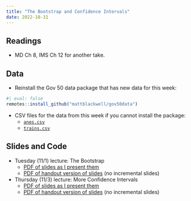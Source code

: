 ```yaml
---
title: "The Bootstrap and Confidence Intervals"
date: 2022-10-31
---
```



## Readings 

- MD Ch 8, IMS Ch 12 for another take. 



## Data

- Reinstall the Gov 50 data package that has new data for this week:
```r
#| eval: false
remotes::install_github("mattblackwell/gov50data")
```

- CSV files for the data from this week if you cannot install the package:
  - [`anes.csv`](/files/data/anes.csv)
  - [`trains.csv`](/files/data/trains.csv)

## Slides and Code

- Tuesday (11/1) lecture: The Bootstrap
  - [PDF of slides as I present them](/slides/18_bootstrap.pdf)
  - [PDF of handout version of slides](/slides/18_bootstrap_handout.pdf) (no incremental slides)

- Thursday (11/3) lecture: More Confidence Intervals
  - [PDF of slides as I present them](/slides/19_conf_int.pdf)
  - [PDF of handout version of slides](/slides/19_conf_int_handout.pdf) (no incremental slides)
